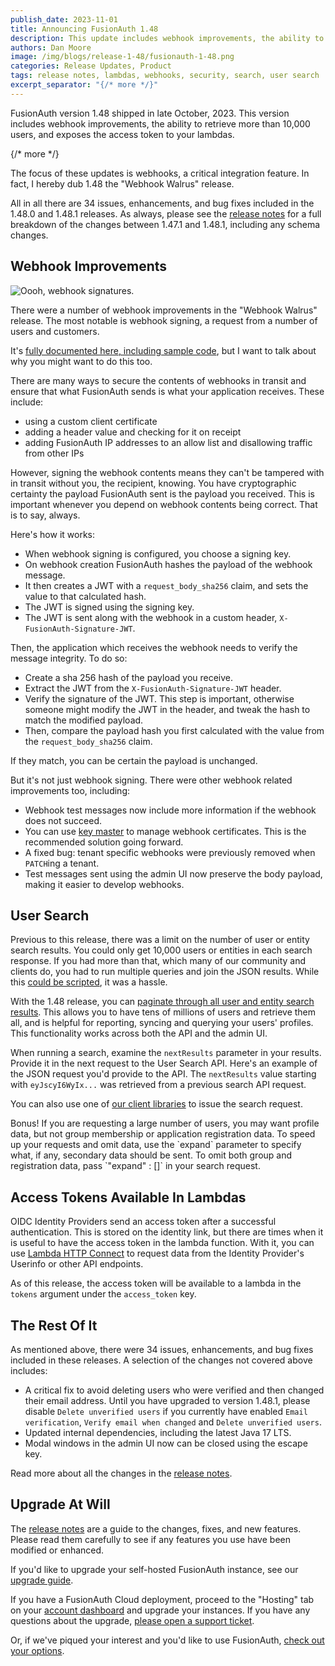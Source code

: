 ```yaml
---
publish_date: 2023-11-01
title: Announcing FusionAuth 1.48
description: This update includes webhook improvements, the ability to retrieve more than 10,000 users, and exposes the access token to your lambdas.
authors: Dan Moore
image: /img/blogs/release-1-48/fusionauth-1-48.png
categories: Release Updates, Product
tags: release notes, lambdas, webhooks, security, search, user search
excerpt_separator: "{/* more */}"
---
```


FusionAuth version 1.48 shipped in late October, 2023. This version includes webhook improvements, the ability to retrieve more than 10,000 users, and exposes the access token to your lambdas.

{/* more */}

The focus of these updates is webhooks, a critical integration feature. In fact, I hereby dub 1.48 the "Webhook Walrus" release.

All in all there are 34 issues, enhancements, and bug fixes included in the 1.48.0 and 1.48.1 releases. As always, please see the [release notes](/docs/release-notes/#version-1-48-1) for a full breakdown of the changes between 1.47.1 and 1.48.1, including any schema changes.

## Webhook Improvements

![Oooh, webhook signatures.](/img/blogs/release-1-48/walrus-meme.png)

There were a number of webhook improvements in the "Webhook Walrus" release. The most notable is webhook signing, a request from a number of users and customers. 

It's [fully documented here, including sample code](/docs/extend/events-and-webhooks/signing), but I want to talk about why you might want to do this too.

There are many ways to secure the contents of webhooks in transit and ensure that what FusionAuth sends is what your application receives. These include:

* using a custom client certificate
* adding a header value and checking for it on receipt
* adding FusionAuth IP addresses to an allow list and disallowing traffic from other IPs

However, signing the webhook contents means they can't be tampered with in transit without you, the recipient, knowing. You have cryptographic certainty the payload FusionAuth sent is the payload you received. This is important whenever you depend on webhook contents being correct. That is to say, always.

Here's how it works: 

* When webhook signing is configured, you choose a signing key.
* On webhook creation FusionAuth hashes the payload of the webhook message.
* It then creates a JWT with a `request_body_sha256` claim, and sets the value to that calculated hash.
* The JWT is signed using the signing key.
* The JWT is sent along with the webhook in a custom header, `X-FusionAuth-Signature-JWT`.

Then, the application which receives the webhook needs to verify the message integrity. To do so: 

* Create a sha 256 hash of the payload you receive.
* Extract the JWT from the `X-FusionAuth-Signature-JWT` header.
* Verify the signature of the JWT. This step is important, otherwise someone might modify the JWT in the header, and tweak the hash to match the modified payload.
* Then, compare the payload hash you first calculated with the value from the `request_body_sha256` claim.

If they match, you can be certain the payload is unchanged.

But it's not just webhook signing. There were other webhook related improvements too, including:

* Webhook test messages now include more information if the webhook does not succeed.
* You can use [key master](/docs/operate/secure-and-monitor/key-master) to manage webhook certificates. This is the recommended solution going forward.
* A fixed bug: tenant specific webhooks were previously removed when `PATCH`ing a tenant.
* Test messages sent using the admin UI now preserve the body payload, making it easier to develop webhooks.

## User Search

Previous to this release, there was a limit on the number of user or entity search results. You could only get 10,000 users or entities in each search response. If you had more than that, which many of our community and clients do, you had to run multiple queries and join the JSON results. While this [could be scripted](https://github.com/FusionAuth/fusionauth-example-scripts/tree/master/full-user-search), it was a hassle.

With the 1.48 release, you can [paginate through all user and entity search results](/docs/lifecycle/manage-users/search/search#extended-pagination). This allows you to have tens of millions of users and retrieve them all, and is helpful for reporting, syncing and querying your users' profiles. This functionality works across both the API and the admin UI.

When running a search, examine the `nextResults` parameter in your results. Provide it in the next request to the User Search API. Here's an example of the JSON request you'd provide to the API. The `nextResults` value starting with `eyJscyI6WyIx...` was retrieved from a previous search API request.

<JSON title="Example Request JSON using `nextResults`" src="users/search-nextResults-request.json" />

You can also use one of [our client libraries](/docs/sdks) to issue the search request.

<Aside type="tip" nodark="true">Bonus! If you are requesting a large number of users, you may want profile data, but not group membership or application registration data. To speed up your requests and omit data, use the `expand` parameter to specify what, if any, secondary data should be sent. To omit both group and registration data, pass `"expand" : []` in your search request.</Aside>

## Access Tokens Available In Lambdas

OIDC Identity Providers send an access token after a successful authentication. This is stored on the identity link, but there are times when it is useful to have the access token in the lambda function. With it, you can use [Lambda HTTP Connect](/docs/extend/code/lambdas#using-lambda-http-connect) to request data from the Identity Provider's Userinfo or other API endpoints.

As of this release, the access token will be available to a lambda in the `tokens` argument under the `access_token` key.

## The Rest Of It

As mentioned above, there were 34 issues, enhancements, and bug fixes included in these releases. A selection of the changes not covered above includes:

* A critical fix to avoid deleting users who were verified and then changed their email address. Until you have upgraded to version 1.48.1, please disable `Delete unverified users` if you currently have enabled `Email verification`, `Verify email when changed` and `Delete unverified users`. 
* Updated internal dependencies, including the latest Java 17 LTS.
* Modal windows in the admin UI now can be closed using the escape key.

Read more about all the changes in the [release notes](/docs/release-notes/#version-1-48-1).

## Upgrade At Will

The [release notes](/docs/release-notes/#version-1-48-1) are a guide to the changes, fixes, and new features. Please read them carefully to see if any features you use have been modified or enhanced.

If you'd like to upgrade your self-hosted FusionAuth instance, see our [upgrade guide](/docs/operate/deploy/upgrade). 

If you have a FusionAuth Cloud deployment, proceed to the "Hosting" tab on your <a href="https://account.fusionauth.io/account/deployment/" target="_blank">account dashboard</a> and upgrade your instances. If you have any questions about the upgrade, <a href="https://account.fusionauth.io/account/support/" target="_blank">please open a support ticket</a>.

Or, if we've piqued your interest and you'd like to use FusionAuth, [check out your options](/pricing).
